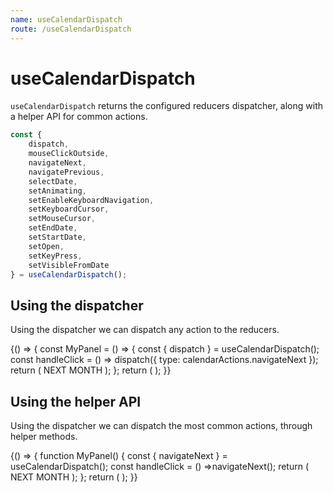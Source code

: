 ```yaml
---
name: useCalendarDispatch
route: /useCalendarDispatch
---
```


# useCalendarDispatch
`useCalendarDispatch` returns the configured reducers dispatcher, along with a helper API for common actions. 

```javascript
const {
    dispatch,
    mouseClickOutside,
    navigateNext,
    navigatePrevious,
    selectDate,
    setAnimating,
    setEnableKeyboardNavigation,
    setKeyboardCursor,
    setMouseCursor,
    setEndDate,
    setStartDate,
    setOpen,
    setKeyPress,
    setVisibleFromDate
} = useCalendarDispatch();
```

## Using the dispatcher
Using the dispatcher we can dispatch any action to the reducers.

<Playground>
{() => {
    const MyPanel = () => {
        const { dispatch } = useCalendarDispatch();
        const handleClick = () => dispatch({ type: calendarActions.navigateNext });
        return (
            <DemoButtonBar>
                <DemoButton onClick={handleClick}>NEXT MONTH</DemoButton>
            </DemoButtonBar>
        );
    };
    return (
        <CalendarProvider adapter={dateAdapter}> 
            <MyPanel/>
            <Calendar/>
        </CalendarProvider>
    );
}}
</Playground>

## Using the helper API
Using the dispatcher we can dispatch the most common actions, through helper methods.

<Playground>
{() => {
    function MyPanel() {
        const { navigateNext } = useCalendarDispatch();
        const handleClick = () =>navigateNext();
        return (
            <DemoButtonBar>
                <DemoButton onClick={handleClick}>NEXT MONTH</DemoButton>
            </DemoButtonBar>
        );
    };
    return (
        <CalendarProvider adapter={dateAdapter}> 
            <MyPanel/>
            <Calendar/>
        </CalendarProvider>
    );
}}
</Playground>
